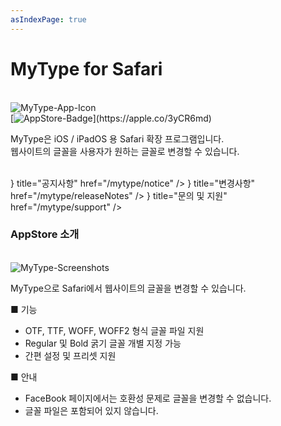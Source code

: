```yaml
---
asIndexPage: true
---
```



# MyType for Safari

<br/>
<Image src="/img/MyType_Icon.png" alt="MyType-App-Icon" width={100} height={100} />
<br/>
[<Image src="/img/white.svg" alt="AppStore-Badge" width={150} height={70} />](https://apple.co/3yCR6md)
<br/>

MyType은 iOS / iPadOS 용 Safari 확장 프로그램입니다.  
웹사이트의 글꼴을 사용자가 원하는 글꼴로 변경할 수 있습니다.  

<br />
<Cards>
  <Cards.Card
    icon={<Bell weight='fill'/>}
    title="공지사항"
    href="/mytype/notice"
  />
  <Cards.Card
    icon={<Note weight='fill'/>}
    title="변경사항"
    href="/mytype/releaseNotes"
  />
  <Cards.Card
    icon={<Question weight='fill'/>}
    title="문의 및 지원"
    href="/mytype/support"
  />
</Cards>
<br />

### AppStore 소개

<br />
<div className="border rounded-xl border-solid border-neutral-300 bg-white/50 px-4 py-3">

  <Image src='/img/MyType-Screenshots.jpg' alt='MyType-Screenshots' width={1500} height={300} priority className="border border-solid border-neutral-200 rounded-xl" />

  MyType으로 Safari에서 웹사이트의 글꼴을 변경할 수 있습니다.

  ■ 기능
  - OTF, TTF, WOFF, WOFF2 형식 글꼴 파일 지원
  - Regular 및 Bold 굵기 글꼴 개별 지정 가능
  - 간편 설정 및 프리셋 지원

  ■ 안내
  - FaceBook 페이지에서는 호환성 문제로 글꼴을 변경할 수 없습니다.
  - 글꼴 파일은 포함되어 있지 않습니다.

</div>